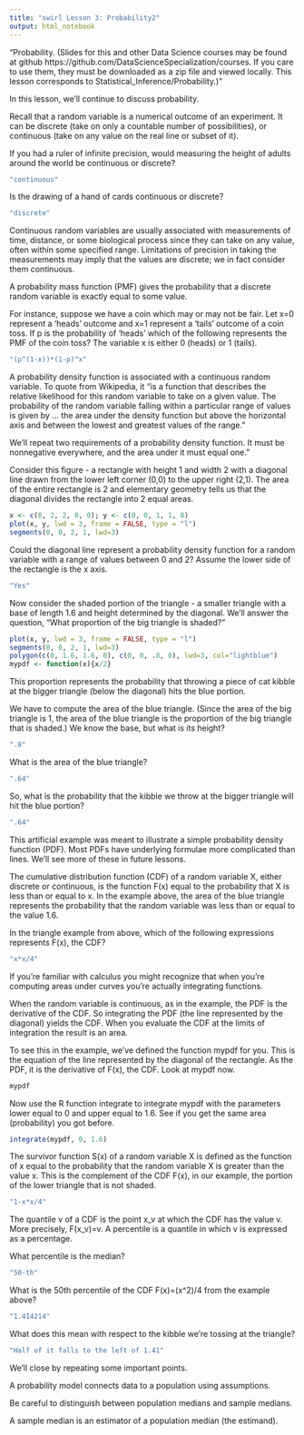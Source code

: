 ---
title: "swirl Lesson 3: Probability2"
output: html_notebook
---

"Probability. (Slides for this and other Data Science courses may be found at github https://github.com/DataScienceSpecialization/courses. If you care to use them, they must be downloaded as a zip file and viewed locally. This lesson corresponds to Statistical_Inference/Probability.)"

In this lesson, we'll continue to discuss probability.

Recall that a random variable is a numerical outcome of an experiment. It can be discrete (take on only a countable number of possibilities), or continuous (take on any value on the real line or subset of it).

If you had a ruler of infinite precision, would measuring the height of adults around the world be continuous or discrete?

```{r}
"continuous"
```

Is the drawing of a hand of cards continuous or discrete?

```{r}
"discrete"
```

Continuous random variables are usually associated with measurements of time, distance, or some biological process since they can take on any value, often within some specified range. Limitations of precision in taking the measurements may imply that the values are discrete; we in fact consider them continuous. 

A probability mass function (PMF) gives the probability that a discrete random variable is exactly equal to some value. 

For instance, suppose we have a coin which may or may not be fair. Let x=0 represent a 'heads' outcome and x=1 represent a 'tails' outcome of a coin toss. If p is the probability of 'heads' which of the following represents the PMF of the coin toss?  The variable x is either 0 (heads) or 1 (tails).

```{r}
"(p^(1-x))*(1-p)^x"
```

A probability density function is associated with a continuous random variable. To quote from Wikipedia, it "is a function that describes the relative likelihood for this random variable to take on a given value. The probability of the random variable falling within a particular range of values is given by ... the area under the density function but above the horizontal axis and between the lowest and greatest values of the range." 

We'll repeat two requirements of a probability density function. It  must be nonnegative everywhere, and the area under it must  equal one."

Consider this figure - a rectangle with height 1 and width 2 with a diagonal line drawn from the lower left corner (0,0) to the upper right (2,1). The area of the entire rectangle is 2 and elementary geometry tells us that the diagonal divides the rectangle into 2 equal areas.

```{r}
x <- c(0, 2, 2, 0, 0); y <- c(0, 0, 1, 1, 0)
plot(x, y, lwd = 3, frame = FALSE, type = "l")
segments(0, 0, 2, 1, lwd=3)
```

Could the diagonal line represent a probability density function for a random variable with a range of values between 0 and 2? Assume the lower side of the rectangle is the x axis.

```{r}
"Yes"
```

Now consider the shaded portion of the triangle - a smaller triangle with a base of length 1.6 and height determined by the diagonal. We'll answer the question, "What proportion of the big triangle is shaded?"

```{r}
plot(x, y, lwd = 3, frame = FALSE, type = "l")
segments(0, 0, 2, 1, lwd=3)
polygon(c(0, 1.6, 1.6, 0), c(0, 0, .8, 0), lwd=3, col="lightblue")
mypdf <- function(x){x/2}
```

This proportion represents the probability that throwing a piece of cat kibble at the bigger triangle (below the diagonal) hits the blue portion.

We have to compute the area of the blue triangle. (Since the area of the big triangle is 1, the area of the blue triangle is the proportion of the big triangle that is shaded.) We know the base, but what is its height?

```{r}
".8"
```

What is the area of the blue triangle?

```{r}
".64"
```

So, what is the probability that the kibble we throw at the bigger triangle will hit the blue portion? 

```{r}
".64"
```

This artificial example was meant to illustrate a simple probability density function (PDF). Most PDFs have underlying formulae more complicated than lines. We'll see more of these in future lessons.  

The cumulative distribution function (CDF) of a random variable X, either discrete or continuous, is the function F(x) equal to the probability that X is less than or equal to x. In the example above, the area of the blue triangle represents the probability that the random variable was less than or equal to the value 1.6. 

In the triangle example from above, which of the following expressions represents F(x), the CDF? 

```{r}
"x*x/4"
```

If you're familiar with calculus you might recognize that when you're computing areas under curves you're actually integrating functions. 

When the random variable is continuous, as in the example, the PDF is the derivative of the CDF. So integrating the PDF (the line represented by the diagonal) yields the CDF. When you evaluate the CDF at the limits of integration the result is an area.

To see this in the example, we've defined  the function mypdf for you. This is the equation of the line represented by the diagonal of the rectangle. As the PDF, it is  the derivative of F(x), the CDF. Look at mypdf now.

```{r}
mypdf
```

Now use the R function integrate to integrate mypdf with the parameters lower equal to 0 and upper equal to 1.6. See if you get the same area (probability) you got before.

```{r}
integrate(mypdf, 0, 1.6)
```

The survivor function S(x) of a random variable X is defined as the function of x equal to the probability that the random variable X is greater than the value x. This is the complement of the CDF F(x), in our example, the portion of the lower triangle that is not shaded.

```{r}
"1-x*x/4"
```

The quantile v of a CDF is the point x_v at which the CDF has the value v. More precisely, F(x_v)=v. A percentile is a quantile in which v is expressed as a percentage.

What percentile is the median?  

```{r}
"50-th"
```

What is the 50th percentile of the CDF F(x)=(x^2)/4 from the example above?

```{r}
"1.414214"
```

What does this mean with respect to the kibble we're tossing at the triangle?

```{r}
"Half of it falls to the left of 1.41"
```

We'll close by repeating some important points.

A probability model connects data to a population using assumptions.

Be careful to distinguish between population medians and sample medians.

A sample median is an estimator of a population median (the estimand).
